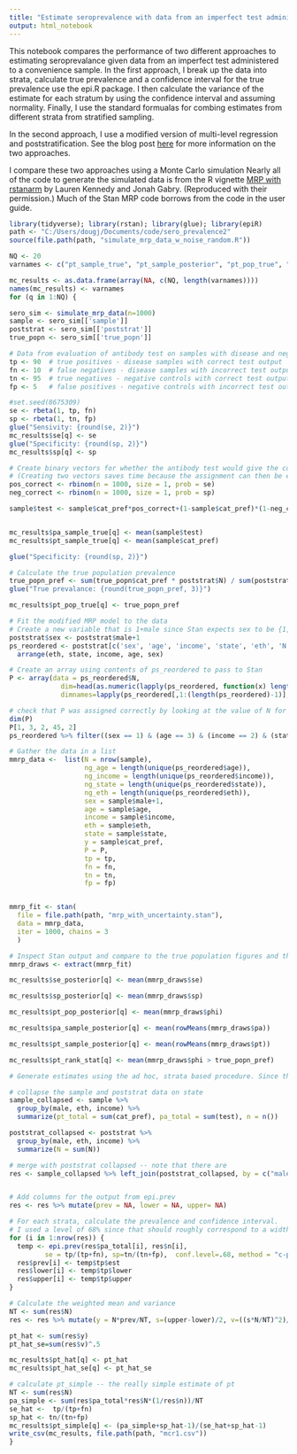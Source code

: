 ---
title: "Estimate seroprevalence with data from an imperfect test administered to a convenience sample"
output: html_notebook
---

This notebook compares the performance of two different approaches to estimating seroprevalance given data from an imperfect test administered to a convenience sample. In the first approach, I break up the data into strata, calculate true prevalence and a confidence interval for the true prevalence use the epi.R package. I then calculate the variance of the estimate for each stratum by using the confidence interval and assuming normality. Finally, I use the standard formualas for combing estimates from different strata from stratified sampling.

In the second approach, I use a modified version of multi-level regression and poststratification. 
See the blog post [here]() for more information on the two approaches.

I compare these two approaches using a Monte Carlo simulation  Nearly all of the code to generate the simulated data is from the R vignette [MRP with rstanarm](https://cran.r-project.org/web/packages/rstanarm/vignettes/mrp.html) by Lauren Kennedy and Jonah Gabry. (Reproduced with their permission.)  Much of the Stan MRP code borrows from the code in the user guide.

```{r setup, message=FALSE}
library(tidyverse); library(rstan); library(glue); library(epiR)
path <- "C:/Users/dougj/Documents/code/sero_prevalence2"
source(file.path(path, "simulate_mrp_data_w_noise_random.R"))
```


```{r}
NQ <- 20
varnames <- c("pt_sample_true", "pt_sample_posterior", "pt_pop_true", "pt_pop_posterior", "pt_rank_stat", "pa_sample_true", "pa_sample_posterior", "se", "se_posterior", "sp", "sp_posterior", "pt_hat", "pt_hat_se", "pt_simple", "pt_simple_se")

mc_results <- as.data.frame(array(NA, c(NQ, length(varnames))))
names(mc_results) <- varnames
for (q in 1:NQ) {

sero_sim <- simulate_mrp_data(n=1000)
sample <- sero_sim[['sample']]
poststrat <- sero_sim[['poststrat']]
true_popn <- sero_sim[['true_popn']]

# Data from evaluation of antibody test on samples with disease and negative controls 
tp <- 90  # true positives - disease samples with correct test output
fn <- 10  # false negatives - disease samples with incorrect test output
tn <- 95  # true negatives - negative controls with correct test output
fp <- 5   # false positives - negative controls with incorrect test output

#set.seed(8675309)
se <- rbeta(1, tp, fn)
sp <- rbeta(1, tn, fp)
glue("Sensivity: {round(se, 2)}")
mc_results$se[q] <- se
glue("Specificity: {round(sp, 2)}")
mc_results$sp[q] <- sp

# Create binary vectors for whether the antibody test would give the correct result
# (Creating two vectors saves time because the assignment can then be easily vectorized)
pos_correct <- rbinom(n = 1000, size = 1, prob = se)
neg_correct <- rbinom(n = 1000, size = 1, prob = sp)

sample$test <- sample$cat_pref*pos_correct+(1-sample$cat_pref)*(1-neg_correct)


mc_results$pa_sample_true[q] <- mean(sample$test)
mc_results$pt_sample_true[q] <- mean(sample$cat_pref)

glue("Specificity: {round(sp, 2)}")

# Calculate the true population prevalence
true_popn_pref <- sum(true_popn$cat_pref * poststrat$N) / sum(poststrat$N)
glue("True prevalance: {round(true_popn_pref, 3)}")

mc_results$pt_pop_true[q] <- true_popn_pref

# Fit the modified MRP model to the data
# Create a new variable that is 1+male since Stan expects sex to be {1,2}^N
poststrat$sex <- poststrat$male+1
ps_reordered <- poststrat[c('sex', 'age', 'income', 'state', 'eth', 'N')] %>% 
  arrange(eth, state, income, age, sex)

# Create an array using contents of ps_reordered to pass to Stan
P <- array(data = ps_reordered$N, 
             dim=head(as.numeric(lapply(ps_reordered, function(x) length(unique(x)))),-1), 
             dimnames=lapply(ps_reordered[,1:(length(ps_reordered)-1)], unique))

# check that P was assigned correctly by looking at the value of N for a random row
dim(P)
P[1, 3, 2, 45, 2]
ps_reordered %>% filter((sex == 1) & (age == 3) & (income == 2) & (state == 45) & (eth == 2))

# Gather the data in a list
mmrp_data <-  list(N = nrow(sample),
                   ng_age = length(unique(ps_reordered$age)),
                   ng_income = length(unique(ps_reordered$income)),
                   ng_state = length(unique(ps_reordered$state)),
                   ng_eth = length(unique(ps_reordered$eth)),
                   sex = sample$male+1,
                   age = sample$age,
                   income = sample$income,
                   eth = sample$eth,
                   state = sample$state, 
                   y = sample$cat_pref,
                   P = P,
                   tp = tp,  
                   fn = fn,
                   tn = tn,
                   fp = fp)


mmrp_fit <- stan(
  file = file.path(path, "mrp_with_uncertainty.stan"),
  data = mmrp_data, 
  iter = 1000, chains = 3
  )

# Inspect Stan output and compare to the true population figures and the unweighted sample figures.
mmrp_draws <- extract(mmrp_fit)

mc_results$se_posterior[q] <- mean(mmrp_draws$se)

mc_results$sp_posterior[q] <- mean(mmrp_draws$sp)

mc_results$pt_pop_posterior[q] <- mean(mmrp_draws$phi)

mc_results$pa_sample_posterior[q] <- mean(rowMeans(mmrp_draws$pa))

mc_results$pt_sample_posterior[q] <- mean(rowMeans(mmrp_draws$pt))

mc_results$pt_rank_stat[q] <- mean(mmrp_draws$phi > true_popn_pref)

# Generate estimates using the ad hoc, strata based procedure. Since there are too many strata if we include state and age, drop those variables.

# collapse the sample and poststrat data on state
sample_collapsed <- sample %>% 
  group_by(male, eth, income) %>% 
  summarize(pt_total = sum(cat_pref), pa_total = sum(test), n = n())

poststrat_collapsed <- poststrat %>% 
  group_by(male, eth, income) %>% 
  summarize(N = sum(N))

# merge with poststrat collapsed -- note that there are 
res <- sample_collapsed %>% left_join(poststrat_collapsed, by = c("male", "eth", "income"), keep.all = TRUE)


# Add columns for the output from epi.prev
res <- res %>% mutate(prev = NA, lower = NA, upper= NA)

# For each strata, calculate the prevalence and confidence interval.
# I used a level of 68% since that should roughly correspond to a width of 2 standard deviations
for (i in 1:nrow(res)) {
  temp <- epi.prev(res$pa_total[i], res$n[i], 
         se = tp/(tp+fn), sp=tn/(tn+fp),  conf.level=.68, method = "c-p", units =1 )
  res$prev[i] <- temp$tp$est
  res$lower[i] <- temp$tp$lower
  res$upper[i] <- temp$tp$upper
}

# Calculate the weighted mean and variance
NT <- sum(res$N)
res <- res %>% mutate(y = N*prev/NT, s=(upper-lower)/2, v=((s*N/NT)^2)/n )

pt_hat <- sum(res$y)
pt_hat_se=sum(res$v)^.5

mc_results$pt_hat[q] <- pt_hat
mc_results$pt_hat_se[q] <- pt_hat_se

# calculate pt_simple -- the really simple estimate of pt
NT <- sum(res$N)
pa_simple <- sum(res$pa_total*res$N*(1/res$n))/NT
se_hat <-  tp/(tp+fn)
sp_hat <- tn/(tn+fp)
mc_results$pt_simple[q] <- (pa_simple+sp_hat-1)/(se_hat+sp_hat-1)
write_csv(mc_results, file.path(path, "mcr1.csv"))
}
```

